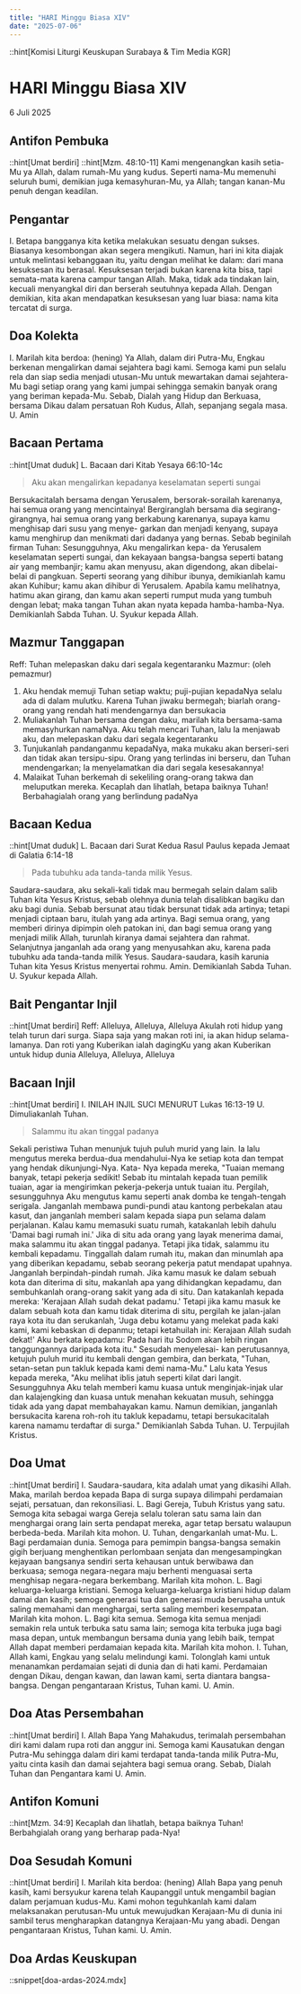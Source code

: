 ```yaml
---
title: "HARI Minggu Biasa XIV"
date: "2025-07-06"
---
```

::hint[Komisi Liturgi Keuskupan Surabaya & Tim Media KGR]
# HARI Minggu Biasa XIV
6 Juli 2025


## Antifon Pembuka
::hint[Umat berdiri]
::hint[Mzm. 48:10-11]
Kami mengenangkan kasih setia-Mu ya Allah, dalam rumah-Mu yang kudus. Seperti nama-Mu memenuhi seluruh bumi, demikian juga kemasyhuran-Mu, ya Allah; tangan kanan-Mu penuh dengan keadilan. 

## Pengantar
I. Betapa bangganya kita ketika melakukan sesuatu dengan sukses. Biasanya kesombongan akan segera mengikuti. Namun, hari ini kita diajak untuk melintasi kebanggaan itu, yaitu dengan melihat ke dalam: dari mana kesuksesan itu berasal. Kesuksesan terjadi bukan karena kita bisa, tapi semata-mata karena campur tangan Allah. Maka, tidak ada tindakan lain, kecuali menyangkal diri dan berserah seutuhnya kepada Allah. Dengan demikian, kita akan mendapatkan kesuksesan yang luar biasa: nama kita tercatat di surga. 

## Doa Kolekta
I. Marilah kita berdoa: (hening)
Ya Allah, dalam diri Putra-Mu, Engkau berkenan mengalirkan damai sejahtera bagi kami. Semoga kami pun selalu rela dan siap sedia menjadi utusan-Mu untuk mewartakan damai sejahtera-Mu bagi setiap orang yang kami jumpai sehingga semakin banyak orang yang beriman kepada-Mu. Sebab, Dialah yang Hidup dan Berkuasa, bersama Dikau dalam persatuan Roh Kudus, Allah, sepanjang segala masa. 
U. Amin

## Bacaan Pertama
::hint[Umat duduk]
L. Bacaan dari Kitab Yesaya 66:10-14c
> Aku akan mengalirkan kepadanya keselamatan seperti sungai

Bersukacitalah bersama dengan Yerusalem, bersorak-sorailah karenanya, hai semua orang yang mencintainya! Bergiranglah bersama dia segirang-girangnya, hai semua orang yang berkabung karenanya, supaya kamu menghisap dari susu yang menye- garkan dan menjadi kenyang, supaya kamu menghirup dan menikmati dari dadanya yang bernas. Sebab beginilah firman Tuhan: Sesungguhnya, Aku mengalirkan kepa- da Yerusalem keselamatan seperti sungai, dan kekayaan bangsa-bangsa seperti batang air yang membanjir; kamu akan menyusu, akan digendong, akan dibelai-belai di pangkuan. Seperti seorang yang dihibur ibunya, demikianlah kamu akan Kuhibur; kamu akan dihibur di Yerusalem. Apabila kamu melihatnya, hatimu akan girang, dan kamu akan seperti rumput muda yang tumbuh dengan lebat; maka tangan Tuhan akan nyata kepada hamba-hamba-Nya. 
Demikianlah Sabda Tuhan. 
U. Syukur kepada Allah.

## Mazmur Tanggapan
Reff: Tuhan melepaskan daku dari segala kegentaranku
Mazmur: (oleh pemazmur)
1. Aku hendak memuji Tuhan setiap waktu; puji-pujian kepadaNya selalu ada di dalam mulutku. Karena Tuhan jiwaku bermegah; biarlah orang-orang yang rendah hati mendengarnya dan bersukacia
2. Muliakanlah Tuhan bersama dengan daku, marilah kita bersama-sama memasyhurkan namaNya. Aku telah mencari Tuhan, lalu Ia menjawab aku, dan melepaskan daku dari segala kegentaranku
3. Tunjukanlah pandanganmu kepadaNya, maka mukaku akan berseri-seri dan tidak akan tersipu-sipu. Orang yang terlindas ini berseru, dan Tuhan mendengarkan; Ia menyelamatkan dia dari segala kesesakannya!
4. Malaikat Tuhan berkemah di sekeliling orang-orang takwa dan meluputkan mereka. Kecaplah dan lihatlah, betapa baiknya Tuhan! Berbahagialah orang yang berlindung padaNya

## Bacaan Kedua
::hint[Umat duduk]
L. Bacaan dari Surat Kedua Rasul Paulus kepada Jemaat di Galatia 6:14-18
> Pada tubuhku ada tanda-tanda milik Yesus.

Saudara-saudara, aku sekali-kali tidak mau bermegah selain dalam salib Tuhan kita Yesus Kristus, sebab olehnya dunia telah disalibkan bagiku dan aku bagi dunia. Sebab bersunat atau tidak bersunat tidak ada artinya; tetapi menjadi ciptaan baru, itulah yang ada artinya. Bagi semua orang, yang memberi dirinya dipimpin oleh patokan ini, dan bagi semua orang yang menjadi milik Allah, turunlah kiranya damai sejahtera dan rahmat. Selanjutnya janganlah ada orang yang menyusahkan aku, karena pada tubuhku ada tanda-tanda milik Yesus. Saudara-saudara, kasih karunia Tuhan kita Yesus Kristus menyertai rohmu. Amin. Demikianlah Sabda Tuhan. 
U. Syukur kepada Allah. 

## Bait Pengantar Injil
::hint[Umat berdiri]
Reff: Alleluya, Alleluya, Alleluya
Akulah roti hidup yang telah turun dari surga. Siapa saja yang makan roti ini, ia akan hidup selama-lamanya. Dan roti yang Kuberikan ialah dagingKu yang akan Kuberikan untuk hidup dunia
Alleluya, Alleluya, Alleluya

## Bacaan Injil
::hint[Umat berdiri]
I. INILAH INJIL SUCI MENURUT Lukas 16:13-19
U. Dimuliakanlah Tuhan.
> Salammu itu akan tinggal padanya

Sekali peristiwa Tuhan menunjuk tujuh puluh murid yang lain. Ia lalu mengutus mereka berdua-dua mendahului-Nya ke setiap kota dan tempat yang hendak dikunjungi-Nya. Kata- Nya kepada mereka, "Tuaian memang banyak, tetapi pekerja sedikit! Sebab itu mintalah kepada tuan pemilik tuaian, agar ia mengirimkan pekerja-pekerja untuk tuaian itu. Pergilah, sesungguhnya Aku mengutus kamu seperti anak domba ke tengah-tengah serigala. Janganlah membawa pundi-pundi atau kantong perbekalan atau kasut, dan janganlah memberi salam kepada siapa pun selama dalam perjalanan. Kalau kamu memasuki suatu rumah, katakanlah lebih dahulu 'Damai bagi rumah ini.' Jika di situ ada orang yang layak menerima damai, maka salammu itu akan tinggal padanya. Tetapi jika tidak, salammu itu kembali kepadamu. Tinggallah dalam rumah itu, makan dan minumlah apa yang diberikan kepadamu, sebab seorang pekerja patut mendapat upahnya. Janganlah berpindah-pindah rumah. Jika kamu masuk ke dalam sebuah kota dan diterima di situ, makanlah apa yang dihidangkan kepadamu, dan sembuhkanlah orang-orang sakit yang ada di situ. Dan katakanlah kepada mereka: 'Kerajaan Allah sudah dekat padamu.' Tetapi jika kamu masuk ke dalam sebuah kota dan kamu tidak diterima di situ, pergilah ke jalan-jalan raya kota itu dan serukanlah, 'Juga debu kotamu yang melekat pada kaki kami, kami kebaskan di depanmu; tetapi ketahuilah ini: Kerajaan Allah sudah dekat!' Aku berkata kepadamu: Pada hari itu Sodom akan lebih ringan tanggungannya daripada kota itu." Sesudah menyelesai- kan perutusannya, ketujuh puluh murid itu kembali dengan gembira, dan berkata, "Tuhan, setan-setan pun takluk kepada kami demi nama-Mu." Lalu kata Yesus kepada mereka, "Aku melihat iblis jatuh seperti kilat dari langit. Sesungguhnya Aku telah memberi kamu kuasa untuk menginjak-injak ular dan kalajengking dan kuasa untuk menahan kekuatan musuh, sehingga tidak ada yang dapat membahayakan kamu. Namun demikian, janganlah bersukacita karena roh-roh itu takluk kepadamu, tetapi bersukacitalah karena namamu terdaftar di surga." 
Demikianlah Sabda Tuhan. 
U. Terpujilah Kristus.

## Doa Umat
::hint[Umat berdiri]
I. Saudara-saudara, kita adalah umat yang dikasihi Allah. Maka, marilah berdoa kepada Bapa di surga supaya dilimpahi perdamaian sejati, persatuan, dan rekonsiliasi. 
L. Bagi Gereja, Tubuh Kristus yang satu. Semoga kita sebagai warga Gereja selalu toleran satu sama lain dan menghargai orang lain serta pendapat mereka, agar tetap bersatu walaupun berbeda-beda. Marilah kita mohon. 
U. Tuhan, dengarkanlah umat-Mu. 
L. Bagi perdamaian dunia. Semoga para pemimpin bangsa-bangsa semakin gigih berjuang menghentikan perlombaan senjata dan mengesampingkan kejayaan bangsanya sendiri serta kehausan untuk berwibawa dan berkuasa; semoga negara-negara maju berhenti menguasai serta menghisap negara-negara berkembang. Marilah kita mohon. 
L. Bagi keluarga-keluarga kristiani. Semoga keluarga-keluarga kristiani hidup dalam damai dan kasih; semoga generasi tua dan generasi muda berusaha untuk saling memahami dan menghargai, serta saling memberi kesempatan. Marilah kita mohon. 
L. Bagi kita semua. Semoga kita semua menjadi semakin rela untuk terbuka satu sama lain; semoga kita terbuka juga bagi masa depan, untuk membangun bersama dunia yang lebih baik, tempat Allah dapat memberi perdamaian kepada kita. Marilah kita mohon. 
I. Tuhan, Allah kami, Engkau yang selalu melindungi kami. Tolonglah kami untuk menanamkan perdamaian sejati di dunia dan di hati kami. Perdamaian dengan Dikau, dengan kawan, dan lawan kami, serta diantara bangsa-bangsa. Dengan pengantaraan Kristus, Tuhan kami. 
U. Amin. 


## Doa Atas Persembahan
::hint[Umat berdiri]
I. Allah Bapa Yang Mahakudus, terimalah persembahan diri kami dalam rupa roti dan anggur ini. Semoga kami Kausatukan dengan Putra-Mu sehingga dalam diri kami terdapat tanda-tanda milik Putra-Mu, yaitu cinta kasih dan damai sejahtera bagi semua orang. Sebab, Dialah Tuhan dan Pengantara kami
U. Amin.

## Antifon Komuni
::hint[Mzm. 34:9]
Kecaplah dan lihatlah, betapa baiknya Tuhan! Berbahgialah orang yang berharap pada-Nya! 

## Doa Sesudah Komuni
::hint[Umat berdiri]
I. Marilah kita berdoa: (hening)
Allah Bapa yang penuh kasih, kami bersyukur karena telah Kaupanggil untuk mengambil bagian dalam perjamuan kudus-Mu. Kami mohon teguhkanlah kami dalam melaksanakan perutusan-Mu untuk mewujudkan Kerajaan-Mu di dunia ini sambil terus mengharapkan datangnya Kerajaan-Mu yang abadi. Dengan pengantaraan Kristus, Tuhan kami. 
U. Amin. 

## Doa Ardas Keuskupan
::snippet[doa-ardas-2024.mdx]
